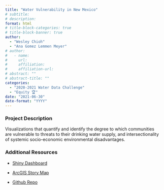 ```yaml
---
title: "Water Vulnerability in New Mexico"
# subtitle: 
# description: 
format: html
# title-block-categories: true
# title-block-banner: true
author: 
  - "Wesley Chioh"
  - "Ana Gomez Lemmen Meyer"
# author:
#   - name: 
#     url: 
#     affiliation: 
#     affiliation-url:
# abstract: ""
# abstract-title: ""
categories: 
  - "2020-2021 Water Data Challenge"
  - "Equity 🏆"
date: "2021-06-30"
date-format: "YYYY"
---
```


<!-- COMMENT
## params_NOTUSED-proj_title

#### Year: params_NOTUSED-year

#### Topics: params_NOTUSED-topics

#### Awards: params_NOTUSED-awards

#### Team Members: params_NOTUSED-team_members
UNCOMMENT -->

### Project Description

Visualizations that quantify and identify the degree to which communities are vulnerable to threats to their drinking water supply, and intersectionality of systemic socio-economic environmental disadvantages.

### Additional Resources

- [Shiny Dashboard](https://shiny.newmexicowaterdata.org/nmwaterdatachallenge/)

- [ArcGIS Story Map](https://arcg.is/1Lvi9W0)

- [Github Repo](https://github.com/NMWDI/NMWaterDataChallenge2020)

